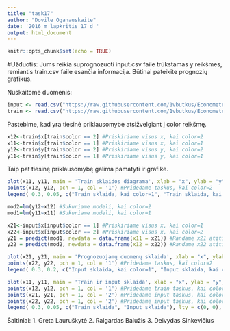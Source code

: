 ```yaml
---
title: "task17"
author: "Dovile Oganauskaite"
date: '2016 m lapkritis 17 d '
output: html_document
---
```


```r
knitr::opts_chunk$set(echo = TRUE)
```
#Užduotis:
Jums reikia suprognozuoti input.csv faile trūkstamas y reikšmes, remiantis train.csv faile esančia informacija. Būtinai pateikite prognozių grafikus.


Nuskaitome duomenis:
```r
input <- read.csv("https://raw.githubusercontent.com/1vbutkus/Econometrics1/master/task16/input.csv", header = TRUE)
train <- read.csv("https://raw.githubusercontent.com/1vbutkus/Econometrics1/master/task16/train.csv", header = TRUE)
```

Pastebime, kad yra tiesinė priklausomybė atsižvelgiant į color reikšmę.
```r
x12<-train$x[train$color == 2] #Priskiriame visus x, kai color=2
x11<-train$x[train$color == 1] #Priskiriame visus x, kai color=1
y12<-train$y[train$color == 2] #Priskiriame visus y, kai color=2
y11<-train$y[train$color == 1] #Priskiriame visus y, kai color=1
```

Taip pat tiesinę priklausomybę galima pamatyti ir grafike.
```r
plot(x11, y11, main = 'Train sklaidos diagrama', xlab = "x", ylab = "y", pch = 1, col = '2')  # Nubraižome train duomenų sklaidą, kai color=1
points(x12, y12, pch = 1, col = '1') #Pridedame taskus, kai color=2
legend( 0.3, 0.05, c("Train sklaida, kai color=1", "Train sklaida, kai color=2"), lty = c(0, 0), pch = c(1, 1), col = c('2','1'))  # Susikuriame legendą
```
```r
mod2=lm(y12~x12) #Sukuriame modeli, kai color=2
mod1=lm(y11~x11) #Sukuriame modeli, kai color=1
```
```r
x21<-input$x[input$color == 1] #Priskiriame visus x, kai color=1
x22<-input$x[input$color == 2] #Priskiriame visus x, kai color=2
y21 = predict(mod1, newdata = data.frame(x11 = x21)) #Randame x21 atitinkamą koordinatę y21
y22 = predict(mod2, newdata = data.frame(x12 = x22)) #Randame x22 atitinkamą koordinatę y22
```
```r
plot(x21, y21, main = 'Prognozuojamų duomenų sklaida', xlab = "x", ylab = "y", pch = 1, col = '2')  #Nubraižome prognozuojamų duomenų sklaidą, kai color=1
points(x22, y22, pch = 1, col = '1') #Pridedame taskus, kai color=2
legend( 0.3, 0.2, c("Input sklaida, kai color=1", "Input sklaida, kai color=2"), lty = c(0, 0), pch = c(1, 1), col = c('2','1'))  # Susikuriame legendą
```
```r
plot(x11, y11, main = 'Train ir input sklaida', xlab = "x", ylab = "y", pch = 1, col = '1')  # Nubraižome train duomenų sklaidą, kai color=1
points(x12, y12, pch = 1, col = '1') #Pridedame train taskus, kai color=2
points(x21, y21, pch = 1, col = '2') #Pridedame input taskus, kai color=1
points(x22, y22, pch = 1, col = '2') #Pridedame input taskus, kai color=2
legend( 0.3, 0.05, c("Train sklaida", "Input sklaida"), lty = c(0, 0), pch = c(1, 1), col = c('1','2'))  # Susikuriame legendą
```
Šaltiniai:
1. Greta Lauruškytė
2. Raigardas Balužis
3. Deivydas Sinkevičius